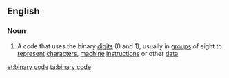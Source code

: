 ==English==

===Noun===
{{en-noun|sg=[[binary]] [[code]]}}

# {{computing}} A code that uses the binary [[digit]]s (0 and 1), usually in [[group]]s of eight to [[represent]] [[character]]s, [[machine]] [[instruction]]s or other [[data]].

[[et:binary code]]
[[ta:binary code]]